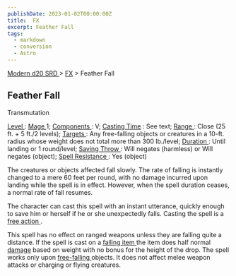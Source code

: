 ```yaml
---
publishDate: 2023-01-02T00:00:00Z
title:  FX
excerpt: Feather Fall
tags:
  - markdown
  - conversion
  - Astro
---
```


[ Modern d20 SRD ](/#modernD20) > [ FX](modern-d20-srd-fx-index) > Feather Fall

##  Feather Fall

Transmutation

[ Level ](modern-d20-srd-fx-level) : [ Mage ](modern-d20-srd-classes-advanced-mage) 1; [ Components ](modern-d20-srd-fx-components) : V; [ Casting Time](modern-d20-srd-fx-casting-time) : See text; [ Range ](modern-d20-srd-fx-range) : Close (25 ft. + 5 ft./2 levels); [ Targets ](modern-d20-srd-fx-target) : Any free-falling objects or creatures in a 10-ft. radius whose
weight does not total more than 300 lb./level; [ Duration ](modern-d20-srd-fx-duration) : Until landing or 1 round/level; [ Saving Throw ](modern-d20-srd-basics-saving-throws) : Will negates (harmless) or Will negates (object); [Spell Resistance ](modern-d20-srd-special-abilities-spell-resistance) : Yes
(object)

The creatures or objects affected fall slowly. The rate of falling is
instantly changed to a mere 60 feet per round, with no damage incurred upon
landing while the spell is in effect. However, when the spell duration ceases,
a normal rate of fall resumes.

The character can cast this spell with an instant utterance, quickly enough to
save him or herself if he or she unexpectedly falls. Casting the spell is a [free action ](modern-d20-srd-combat-action-types) .

This spell has no effect on ranged weapons unless they are falling quite a
distance. If the spell is cast on a [ falling item ](modern-d20-srd-environment-hazards-falling-objects) the item does half normal [ damage](modern-d20-srd-combat-damage) based on weight with no bonus for the height
of the drop. The spell works only upon [ free-falling ](modern-d20-srd-environment-hazards-falling-objects) objects. It does not affect melee weapon
attacks or charging or flying creatures.

